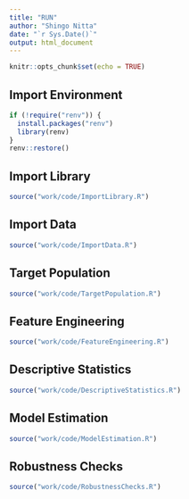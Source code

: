 ```yaml
---
title: "RUN"
author: "Shingo Nitta"
date: "`r Sys.Date()`"
output: html_document
---
```


```r
knitr::opts_chunk$set(echo = TRUE)
```

## Import Environment

```r
if (!require("renv")) {
  install.packages("renv")
  library(renv)
}
renv::restore()
```

## Import Library

```r
source("work/code/ImportLibrary.R")
```

## Import Data

```r
source("work/code/ImportData.R")
```

## Target Population

```r
source("work/code/TargetPopulation.R")
```

## Feature Engineering

```r
source("work/code/FeatureEngineering.R")
```


## Descriptive Statistics

```r
source("work/code/DescriptiveStatistics.R")
```

## Model Estimation

```r
source("work/code/ModelEstimation.R")
```

## Robustness Checks

```r
source("work/code/RobustnessChecks.R")
```

